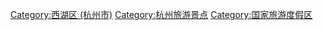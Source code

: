 {{catmore|杭州之江国家旅游度假区|之江新城}}
[[Category:西湖区_(杭州市)|Category:西湖区 (杭州市)]]
[[Category:杭州旅游景点|Category:杭州旅游景点]]
[[Category:国家旅游度假区|Category:国家旅游度假区]]